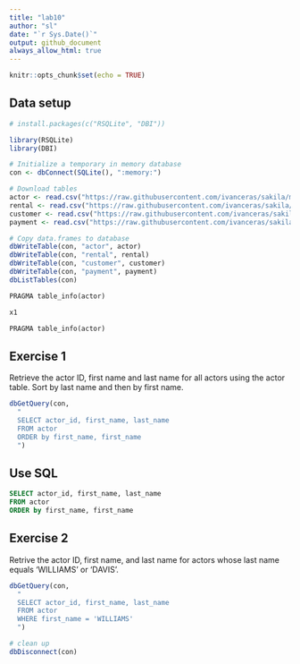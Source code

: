 ```yaml
---
title: "lab10"
author: "sl"
date: "`r Sys.Date()`"
output: github_document
always_allow_html: true
---
```


```r
knitr::opts_chunk$set(echo = TRUE) 
```

## Data setup

```r
# install.packages(c("RSQLite", "DBI"))

library(RSQLite)
library(DBI)

# Initialize a temporary in memory database
con <- dbConnect(SQLite(), ":memory:")

# Download tables
actor <- read.csv("https://raw.githubusercontent.com/ivanceras/sakila/master/csv-sakila-db/actor.csv")
rental <- read.csv("https://raw.githubusercontent.com/ivanceras/sakila/master/csv-sakila-db/rental.csv")
customer <- read.csv("https://raw.githubusercontent.com/ivanceras/sakila/master/csv-sakila-db/customer.csv")
payment <- read.csv("https://raw.githubusercontent.com/ivanceras/sakila/master/csv-sakila-db/payment_p2007_01.csv")

# Copy data.frames to database
dbWriteTable(con, "actor", actor)
dbWriteTable(con, "rental", rental)
dbWriteTable(con, "customer", customer)
dbWriteTable(con, "payment", payment)
dbListTables(con)
```

```sql
PRAGMA table_info(actor)
```

```r
x1
```

```sql
PRAGMA table_info(actor)
```

## Exercise 1
Retrieve the actor ID, first name and last name for all actors using the actor table. Sort by last name and then by first name.

```r
dbGetQuery(con,
  "
  SELECT actor_id, first_name, last_name
  FROM actor
  ORDER by first_name, first_name
  ")
```

## Use SQL

```sql
SELECT actor_id, first_name, last_name
FROM actor
ORDER by first_name, first_name
```


## Exercise 2
Retrive the actor ID, first name, and last name for actors whose last name equals ‘WILLIAMS’ or ‘DAVIS’.

```r
dbGetQuery(con,
  "
  SELECT actor_id, first_name, last_name
  FROM actor
  WHERE first_name = 'WILLIAMS'
  ")
```

```r
# clean up
dbDisconnect(con)
```

